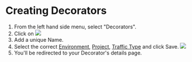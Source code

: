 
# Creating Decorators

1. From the left hand side menu, select "Decorators". 
1. Click on ![](/adddecorator.png)
1. Add a unique Name. 
1. Select the correct [Environment](/glossary#environment), [Project](/glossary#project), [Traffic Type](/glossary#decorator) and click Save.
![](/createdecorator.png)
1. You'll be redirected to your Decorator's details page. 
 